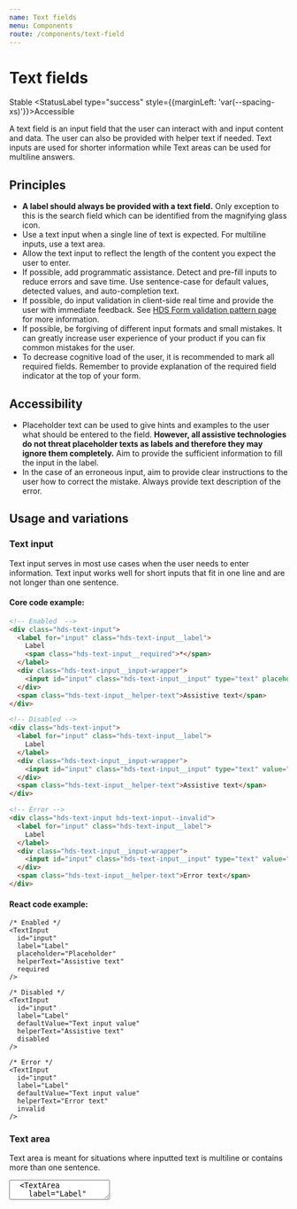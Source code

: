```yaml
---
name: Text fields
menu: Components
route: /components/text-field
---
```




# Text fields

<StatusLabel type="info">Stable</StatusLabel>
<StatusLabel type="success" style={{marginLeft: 'var(--spacing-xs)'}}>Accessible</StatusLabel>

<LargeParagraph>
  A text field is an input field that the user can interact with and input content and data. The user can also be provided with helper text if needed. Text inputs are used for shorter information while Text areas can be used for multiline answers.
</LargeParagraph>

## Principles
- **A label should always be provided with a text field.** Only exception to this is the search field which can be identified from the magnifying glass icon.
- Use a text input when a single line of text is expected. For multiline inputs, use a text area.
- Allow the text input to reflect the length of the content you expect the user to enter.
- If possible, add programmatic assistance. Detect and pre-fill inputs to reduce errors and save time. Use sentence-case for default values, detected values, and auto-completion text.
- If possible, do input validation in client-side real time and provide the user with immediate feedback. See [HDS Form validation pattern page](/patterns/form-validation) for more information.
- If possible, be forgiving of different input formats and small mistakes. It can greatly increase user experience of your product if you can fix common mistakes for the user.
- To decrease cognitive load of the user, it is recommended to mark all required fields. Remember to provide explanation of the required field indicator at the top of your form.

## Accessibility
- Placeholder text can be used to give hints and examples to the user what should be entered to the field. **However, all assistive technologies do not threat placeholder texts as labels and therefore they may ignore them completely.** Aim to provide the sufficient information to fill the input in the label.
- In the case of an erroneous input, aim to provide clear instructions to the user how to correct the mistake. Always provide text description of the error.

## Usage and variations

### Text input

Text input serves in most use cases when the user needs to enter information. Text input works well for short inputs that fit in one line and are not longer than one sentence.

<Playground>
  <TextInput
    id="input"
    label="Label"
    placeholder="Placeholder"
    helperText="Assistive text"
    required
  />
  <TextInput
    label="Label"
    defaultValue="Text input value"
    helperText="Assistive text"
    style={{marginTop: 'var(--spacing-s)'}}
    disabled
  />
  <TextInput
    id="input-invalid"
    label="Label"
    defaultValue="Text input value"
    helperText="Error text"
    style={{marginTop: 'var(--spacing-s)'}}
    invalid
  />
</Playground>

#### Core code example:
```html
<!-- Enabled  -->
<div class="hds-text-input">
  <label for="input" class="hds-text-input__label">
    Label
    <span class="hds-text-input__required">*</span>
  </label>
  <div class="hds-text-input__input-wrapper">
    <input id="input" class="hds-text-input__input" type="text" placeholder="Placeholder" required />
  </div>
  <span class="hds-text-input__helper-text">Assistive text</span>
</div>

<!-- Disabled -->
<div class="hds-text-input">
  <label for="input" class="hds-text-input__label">
    Label
  </label>
  <div class="hds-text-input__input-wrapper">
    <input id="input" class="hds-text-input__input" type="text" value="Text input value" disabled />
  </div>
  <span class="hds-text-input__helper-text">Assistive text</span>
</div>

<!-- Error -->
<div class="hds-text-input hds-text-input--invalid">
  <label for="input" class="hds-text-input__label">
    Label
  </label>
  <div class="hds-text-input__input-wrapper">
    <input id="input" class="hds-text-input__input" type="text" value="Text input value" />
  </div>
  <span class="hds-text-input__helper-text">Error text</span>
</div>
```

#### React code example:
```tsx
/* Enabled */
<TextInput
  id="input"
  label="Label"
  placeholder="Placeholder"
  helperText="Assistive text"
  required
/>

/* Disabled */
<TextInput
  id="input"
  label="Label"
  defaultValue="Text input value"
  helperText="Assistive text"
  disabled
/>

/* Error */
<TextInput
  id="input"
  label="Label"
  defaultValue="Text input value"
  helperText="Error text"
  invalid
/>
```

### Text area

Text area is meant for situations where inputted text is multiline or contains more than one sentence.

<Playground>
  <TextArea
    id="textarea"
    label="Label"
    placeholder="Placeholder"
    helperText="Assistive text"
    required
  />
  <TextArea
    label="Label"
    defaultValue="Text area value"
    helperText="Assistive text"
    style={{marginTop: 'var(--spacing-s)'}}
    disabled
  />
  <TextArea
    id="textarea-invalid"
    label="Label"
    defaultValue="Text area value"
    helperText="Error text"
    style={{marginTop: 'var(--spacing-s)'}}
    invalid
/>
</Playground>

#### Core code example:
```html
<!-- Enabled  -->
<div class="hds-text-input">
  <label for="textarea" class="hds-text-input__label">
    Label
    <span class="hds-text-input__required">*</span>
  </label>
  <div class="hds-text-input__input-wrapper">
    <textarea id="textarea" class="hds-text-input__input" placeholder="Placeholder" required></textarea>
  </div>
  <span class="hds-text-input__helper-text">Assistive text</span>
</div>

<!-- Disabled -->
<div class="hds-text-input">
  <label for="textarea" class="hds-text-input__label">
    Label
  </label>
  <div class="hds-text-input__input-wrapper">
    <textarea id="textarea" class="hds-text-input__input" disabled>
      Text area value
    </textarea>
  </div>
  <span class="hds-text-input__helper-text">Assistive text</span>
</div>

<!-- Error -->
<div class="hds-text-input hds-text-input--invalid">
  <label for="textarea" class="hds-text-input__label">
    Label
  </label>
  <div class="hds-text-input__input-wrapper">
    <textarea id="textarea" class="hds-text-input__input">
      Text area value
    </textarea>
  </div>
  <span class="hds-text-input__helper-text">Error text</span>
</div>
```

#### React code example:
```tsx
/* Enabled */
<TextArea
  id="textarea"
  label="Label"
  placeholder="Placeholder"
  helperText="Assistive text"
  required
/>

/* Disabled */
<TextArea
  id="textarea"
  label="Label"
  defaultValue="Text input value"
  helperText="Assistive text"
  disabled
/>

/* Error */
<TextArea
  id="textarea"
  label="Label"
  defaultValue="Text input value"
  helperText="Error text"
  invalid
/>
```

### Read-only

Read-only text input is used to indicate an input among other inputs that cannot be edited. This is needed in situations where, for example, the information has been gathered from other source and filled automatically. Read-only fields should not be confused with disabled text fields. Disabled text fields are used when there is an action the user can make to activate the field. Read-only text fields will stay uneditable in the same view.

<Playground>
  <TextInput
    label="Label"
    defaultValue="Read-only value"
    helperText="Assistive text"
    readOnly
  />
</Playground>

#### Core code example:
```html
<div class="hds-text-input">
  <label for="input" class="hds-text-input__label">
    Label
  </label>
  <div class="hds-text-input__input-wrapper">
    <input id="input" class="hds-text-input__input" type="text" value="Text input value" readonly />
  </div>
  <span class="hds-text-input__helper-text">Assistive text</span>
</div>
```

#### React code example:
```tsx
<TextInput
  id="textarea"
  label="Label"
  defaultValue="Text input value"
  helperText="Assistive text"
  readOnly
/>
```

### With tooltip

Both text input and text area can be provided with additional tooltip. Tooltip information should be considered as extra information, for example, why this information is gathered or how is it used. The user should have sufficient information on how to fill the input field in label and assistive text. You can find more information about Tooltips how they are used from the [Tooltip documentation page](/components/tooltip).

<Playground>
  <TextInput
    id="input-tooltip"
    label="Label"
    placeholder="Placeholder"
    tooltipLabel="Tooltip label"
    tooltipButtonLabel="Tooltip button label"
    tooltipText="Tooltips contain &quot;nice to have&quot; information. Default Tooltip contents should not be longer than two to three sentences. For longer descriptions, provide a link to a separate page."
  />
  <TextArea
    id="textarea-tooltip"
    label="Label"
    placeholder="Placeholder"
    tooltipLabel="Tooltip label"
    tooltipButtonLabel="Tooltip button label"
    tooltipText="Tooltips contain &quot;nice to have&quot; information. Default Tooltip contents should not be longer than two to three sentences. For longer descriptions, provide a link to a separate page."
    style={{marginTop: 'var(--spacing-s)'}}
  />
</Playground>

#### React code example:
```tsx
/* Text input */
<TextInput
  id="input"
  label="Label"
  placeholder="Placeholder"
  tooltipLabel="Tooltip label"
  tooltipButtonLabel="Tooltip button label"
  tooltipText="Tooltips contain &quot;nice to have&quot; information. Default Tooltip contents should not be longer than two to three sentences. For longer descriptions, provide a link to a separate page."
/>

/* Text area */
<TextArea
  id="textarea"
  label="Label"
  placeholder="Placeholder"
  tooltipLabel="Tooltip label"
  tooltipButtonLabel="Tooltip button label"
  tooltipText="Tooltips contain &quot;nice to have&quot; information. Default Tooltip contents should not be longer than two to three sentences. For longer descriptions, provide a link to a separate page."
/>
```

## Demos & API

### Core

[Text inputs in hds-core](/storybook/core/?path=/story/components-text-input--default)

[Text areas in hds-core](/storybook/core/?path=/story/components-textarea--default)

### React

[Text inputs in hds-react](/storybook/react/?path=/story/components-textinput--default)

[TextInput API](/storybook/react/?path=/docs/components-textinput--default)

[Text areas in hds-react](/storybook/react/?path=/story/components-textarea--default)

[TextArea API](/storybook/react/?path=/docs/components-textarea--default)

